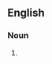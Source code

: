 ==English==

===Noun===
{{head|en|noun form|head=[[request]]s for [[production]]}}

# {{plural of|request for production|lang=en}}